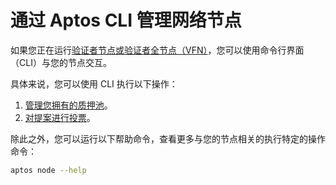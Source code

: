# 通过 Aptos CLI 管理网络节点

如果您正在运行[验证者节点或验证者全节点（VFN）](../../network/nodes/validator-node.mdx)，您可以使用命令行界面（CLI）与您的节点交互。

具体来说，您可以使用 CLI 执行以下操作：
1. [管理您拥有的质押池](../../network/nodes/validator-node/connect-nodes/staking-pool-operations.mdx)。
2. [对提案进行投票](../../network/nodes/validator-node/connect-nodes/staking-pool-voter.mdx)。

除此之外，您可以运行以下帮助命令，查看更多与您的节点相关的执行特定的操作命令：

```bash filename="Terminal"
aptos node --help
```